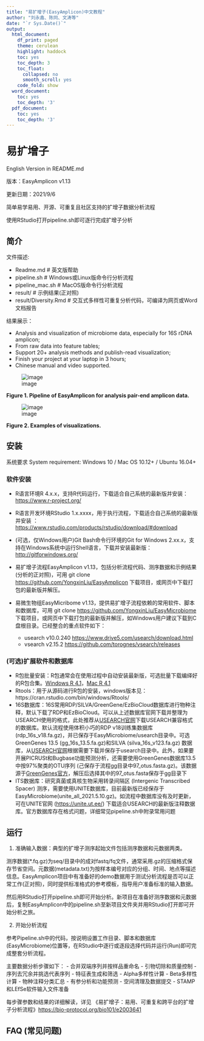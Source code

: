 ```yaml
---
title: "易扩增子(EasyAmplicon)中文教程"
author: "刘永鑫、陈同、文涛等"
date: "`r Sys.Date()`"
output:
  html_document:
    df_print: paged
    theme: cerulean
    highlight: haddock
    toc: yes
    toc_depth: 3
    toc_float:
      collapsed: no
      smooth_scroll: yes
    code_fold: show
  word_document:
    toc: yes
    toc_depth: '3'
  pdf_document:
    toc: yes
    toc_depth: '3'
---
```


# 易扩增子

English Version in README.md

版本：EasyAmplicon v1.13

更新日期：2021/9/6

简单易学易用、开源、可重复且社区支持的扩增子数据分析流程

使用RStudio打开pipeline.sh即可逐行完成扩增子分析

## 简介

文件描述:

-   Readme.md \# 英文版帮助
-   pipeline.sh \# Windows或Linux版命令行分析流程
-   pipeline_mac.sh \# MacOS版命令行分析流程
-   result/ \# 示例结果(正对照)
-   result/Diversity.Rmd \# 交互式多样性可重复分析代码，可编译为网页或Word文档报告

结果展示：

-   Analysis and visualization of microbiome data, especially for 16S
    rDNA amplicon;
-   From raw data into feature tables;
-   Support 20+ analysis methods and publish-read visualization;
-   Finish your project at your laptop in 3 hours;
-   Chinese manual and video supported.

![image](http://210.75.224.110/Note/R/amplicon/fig1.png)

**Figure 1. Pipeline of EasyAmplicon for analysis pair-end amplicon
data.**

![image](http://210.75.224.110/Note/R/amplicon/fig2.png)

**Figure 2. Examples of visualizations.**

## 安装

系统要求 System requirement: Windows 10 / Mac OS 10.12+ / Ubuntu 16.04+

### 软件安装

-   R语言环境R
    4.x.x，支持R代码运行，下载适合自己系统的最新版并安装：<https://www.r-project.org/>

-   R语言开发环境RStudio
    1.x.xxxx，用于执行流程，下载适合自己系统的最新版并安装
    ：<https://www.rstudio.com/products/rstudio/download/#download>

-   (可选，仅Windows用户)Git Bash命令行环境的Git for Windows
    2.xx.x，支持在Windows系统中运行Shell语言，下载并安装最新版：<http://gitforwindows.org/>

-   易扩增子流程EasyAmplicon
    v1.13，包括分析流程代码、测序数据和示例结果(分析的正对照)，可用 git
    clone <https://github.com/YongxinLiu/EasyAmplicon>
    下载项目，或网页中下载打包的最新版并解压。

-   易微生物组EasyMicribome
    v1.13，提供易扩增子流程依赖的常用软件、脚本和数据库，可用 git clone
    <https://github.com/YongxinLiu/EasyMicrobiome>
    下载项目，或网页中下载打包的最新版并解压，如Windows用户建议下载到C盘根目录。已经整合的重点软件如下：

    -   usearch v10.0.240 <https://www.drive5.com/usearch/download.html>
    -   vsearch v2.15.2 <https://github.com/torognes/vsearch/releases>

### (可选)扩展软件和数据库

-   R包批量安装：R包通常会在使用过程中自动安装最新版，可选批量下载编绎好的R包合集。[Windows
    R 4.1](http://210.75.224.110/db/R/4.1.zip)，[Mac R
    4.1](http://210.75.224.110/db/R/4.1_mac.zip)
-   Rtools：用于从源码进行R包的安装，windows版本见：https://cran.rstudio.com/bin/windows/Rtools/
-   16S数据库：16S常用RDP/SILVA/GreenGene/EzBioCloud数据库进行物种注释，默认下载了RDP和EzBioCloud。可以从上述数据库官网下载并整理为USEARCH使用的格式，此处推荐从[USEARCH官网](http://www.drive5.com/sintax)下载USEARCH兼容格式的数据库。默认流程使用体积小巧的RDP
    v18训练集数据库
    (rdp_16s_v18.fa.gz)，并已保存于EasyMicrobiome/usearch目录中。可选GreenGenes
    13.5 (gg_16s_13.5.fa.gz)和SILVA (silva_16s_v123.fa.gz)
    数据库，从[USEARCH官网](http://www.drive5.com/sintax)根据需要下载并保存于usearch目录中。此外，如果要开展PICRUSt和Bugbase功能预测分析，还需要使用GreenGenes数据库13.5中按97%聚类的OTU序列
    (己保存于流程gg目录中97_otus.fasta.gz)。该数据源于[GreenGenes官方](ftp://greengenes.microbio.me/greengenes_release)，解压后选择其中的97_otus.fasta保存于gg目录下
-   ITS数据库：研究真菌或真核生物采用转录间隔区 (Intergenic Transcribed
    Spacer)
    测序，需要使用UNITE数据库，目前最新版已经保存于EasyMicrobiome\usearch目录(unite_all_2021.5.10.gz)。如流程中数据库没有及时更新，可在UNITE官网
    (<https://unite.ut.ee/>)
    下载适合USEARCH的最新版注释数据库。官方数据库存在格式问题，详细常见pipeline.sh中附录常用问题

## 运行

1.  准确输入数据：典型的扩增子测序起始文件包括测序数据和元数据两类。

测序数据(\*.fq.gz)为seq/目录中的成对fastq/fq文件，通常采用.gz的压缩格式保存节省空间。元数据(metadata.txt)为按样本编号对应的分组、时间、地点等描述信息。EasyAmplicon项目中有准备好的demo数据用于测试分析流程是否可以正常工作(正对照)，同时提供标准格式的参考模板，指导用户准备标准的输入数据。

然后用RStudio打开pipeline.sh即可开始分析。新项目在准备好测序数据和元数据后，复制EasyAmplicon中的pipeline.sh至新项目文件夹并用RStudio打开即可开始分析之旅。

2.  开始分析流程

参考Pipeline.sh中的代码，按说明设置工作目录、脚本和数据库(EasyMicrobiome)位置等，在RStudio中逐行或逐段选择代码并运行(Run)即可完成整套分析流程。

主要数据分析步骤如下： - 合并双端序列并按样品重命名 - 引物切除和质量控制
- 序列去冗余并挑选代表序列 - 特征表生成和筛选 - Alpha多样性计算 -
Beta多样性计算 - 物种注释分类汇总 - 有参分析和功能预测 -
空间清理及数据提交 - STAMP和LEfSe软件输入文件准备

每步骤参数和结果的详细解读，详见
《易扩增子：易用、可重复和跨平台的扩增子分析流程》<https://bio-protocol.org/bio101/e2003641>

## FAQ (常见问题)
